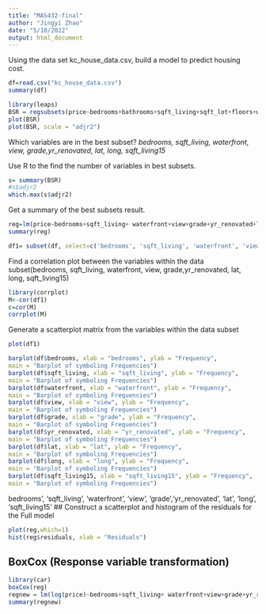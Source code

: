 ```yaml
---
title: "MAS432-final"
author: "Jingyi Zhao"
date: "5/10/2022"
output: html_document
---
```

Using the data set kc_house_data.csv, build a model to predict housing cost. 

```r
df=read.csv("kc_house_data.csv")
summary(df)
```
```r
library(leaps)
BSR = regsubsets(price~bedrooms+bathrooms+sqft_living+sqft_lot+floors+waterfront+view+condition+grade+sqft_above+sqft_basement+yr_built+yr_renovated+zipcode+lat+long+sqft_living15+sqft_lot15, data =df)
plot(BSR)
plot(BSR, scale = "adjr2")
```
Which variables are in the best subset?
*bedrooms, sqft_living, waterfront, view, grade,yr_renovated, lat, long, sqft_living15*

Use R to the find the number of variables in best subsets.
```r
s= summary(BSR)
#s$adjr2
which.max(s$adjr2)
```
Get a summary of the best subsets result.
```r
reg=lm(price~bedrooms+sqft_living+ waterfront+view+grade+yr_renovated+lat+long+sqft_living15,data=df)
summary(reg)
```
```r
df1= subset(df, select=c('bedrooms', 'sqft_living', 'waterfront', 'view', 'grade','yr_renovated', 'lat', 'long', 'sqft_living15'))
```
Find a correlation plot between the variables within the data subset(bedrooms, sqft_living, waterfront, view, grade,yr_renovated, lat, long, sqft_living15)
```r
library(corrplot)          
M<-cor(df1)
c=cor(M)
corrplot(M)
```
Generate a scatterplot matrix from the variables within the data subset
```r
plot(df1)
```


```r
barplot(df$bedrooms, xlab = "bedrooms", ylab = "Frequency",
main = "Barplot of symboling Frequencies")
barplot(df$sqft_living, xlab = "sqft_living", ylab = "Frequency",
main = "Barplot of symboling Frequencies")
barplot(df$waterfront, xlab = "waterfront", ylab = "Frequency",
main = "Barplot of symboling Frequencies")
barplot(df$view, xlab = "view", ylab = "Frequency",
main = "Barplot of symboling Frequencies")
barplot(df$grade, xlab = "grade", ylab = "Frequency",
main = "Barplot of symboling Frequencies")
barplot(df$yr_renovated, xlab = "yr_renovated", ylab = "Frequency",
main = "Barplot of symboling Frequencies")
barplot(df$lat, xlab = "lat", ylab = "Frequency",
main = "Barplot of symboling Frequencies")
barplot(df$long, xlab = "long", ylab = "Frequency",
main = "Barplot of symboling Frequencies")
barplot(df$sqft_living15, xlab = "sqft_living15", ylab = "Frequency",
main = "Barplot of symboling Frequencies")
```
bedrooms', 'sqft_living', 'waterfront', 'view', 'grade','yr_renovated', 'lat', 'long', 'sqft_living15'
## Construct a scatterplot and histogram of the residuals for the Full model
```r
plot(reg,which=1)
hist(reg$residuals, xlab = "Residuals")
```
## BoxCox (Response variable transformation)
```r
library(car)
boxCox(reg)
regnew = lm(log(price)~bedrooms+sqft_living+ waterfront+view+grade+yr_renovated+lat+long+sqft_living15,data=df)
summary(regnew)
```